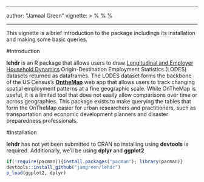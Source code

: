 ---------------------

author: "Jamaal Green"
vignette: >
  %\VignetteEngine{knitr::knitr}
  %\VignetteIndexEntry{Getting Started with lehdr}
  %\usepackage[UTF-8]{inputenc}

---------------------

This vignette is a brief introduction to the package includings its installation and making some basic queries. 

#Introduction

**lehdr** is an R package that allows users to draw [Longitudinal and Employer Household Dynamics](https://lehd.ces.census.gov/data/#lodes) Origin-Destination Employment Statistics (LODES) datasets returned as dataframes. The LODES dataset forms the backbone of the US Census's [**OntheMap**](https://onthemap.ces.census.gov/) web app that allows users to track changing spatial employment patterns at a fine geographic scale. While OnTheMap is useful, it is a limited tool that does not easily allow comparisons over time or across geographies. This package exists to make querying the tables that form the OnTheMap easier for urban researchers and practitioners, such as transportation and economic development planners and disaster preparedness professionals.

#Installation

**lehdr** has not yet been submitted to CRAN so installing using **devtools** is required. Additionally, we'll be using **dplyr** and **ggplot2**

```r
if(!require(pacman)){install.packages("pacman"); library(pacman)}
devtools::install_github("jamgreen/lehdr")
p_load(ggplot2, dplyr)

```
